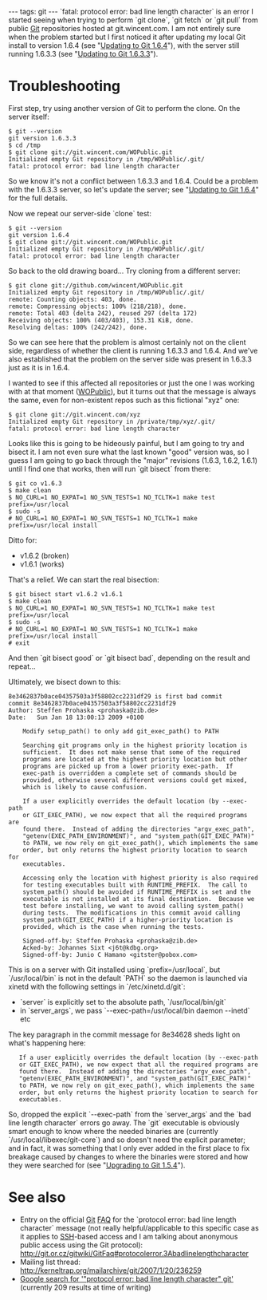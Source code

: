 ---
tags: git
---
`fatal: protocol error: bad line length character` is an error I started seeing when trying to perform `git clone`, `git fetch` or `git pull` from public [[Git]] repositories hosted at git.wincent.com. I am not entirely sure when the problem started but I first noticed it after updating my local Git install to version 1.6.4 (see "[[Updating to Git 1.6.4]]"), with the server still running 1.6.3.3 (see "[[Updating to Git 1.6.3.3]]").

= Troubleshooting =

First step, try using another version of Git to perform the clone. On the server itself:

<pre lang="shell">$ git --version
git version 1.6.3.3
$ cd /tmp
$ git clone git://git.wincent.com/WOPublic.git
Initialized empty Git repository in /tmp/WOPublic/.git/
fatal: protocol error: bad line length character</pre>

So we know it's not a conflict between 1.6.3.3 and 1.6.4. Could be a problem with the 1.6.3.3 server, so let's update the server; see "[[Updating to Git 1.6.4]]" for the full details.

Now we repeat our server-side `clone` test:

<pre lang="shell">$ git --version
git version 1.6.4
$ git clone git://git.wincent.com/WOPublic.git
Initialized empty Git repository in /tmp/WOPublic/.git/
fatal: protocol error: bad line length character</pre>

So back to the old drawing board... Try cloning from a different server:

<pre lang="shell">$ git clone git://github.com/wincent/WOPublic.git
Initialized empty Git repository in /tmp/WOPublic/.git/
remote: Counting objects: 403, done.
remote: Compressing objects: 100% (218/218), done.
remote: Total 403 (delta 242), reused 297 (delta 172)
Receiving objects: 100% (403/403), 153.31 KiB, done.
Resolving deltas: 100% (242/242), done.</pre>

So we can see here that the problem is almost certainly not on the client side, regardless of whether the client is running 1.6.3.3 and 1.6.4. And we've also established that the problem on the server side was present in 1.6.3.3 just as it is in 1.6.4.

I wanted to see if this affected all repositories or just the one I was working with at that moment ([[WOPublic]]), but it turns out that the message is always the same, even for non-existent repos such as this fictional "xyz" one:

<pre lang="shell">$ git clone git://git.wincent.com/xyz
Initialized empty Git repository in /private/tmp/xyz/.git/
fatal: protocol error: bad line length character</pre>

Looks like this is going to be hideously painful, but I am going to try and bisect it. I am not even sure what the last known "good" version was, so I guess I am going to go back through the "major" revisions (1.6.3, 1.6.2, 1.6.1) until I find one that works, then will run `git bisect` from there:

<pre lang="shell">$ git co v1.6.3
$ make clean
$ NO_CURL=1 NO_EXPAT=1 NO_SVN_TESTS=1 NO_TCLTK=1 make test prefix=/usr/local
$ sudo -s
# NO_CURL=1 NO_EXPAT=1 NO_SVN_TESTS=1 NO_TCLTK=1 make prefix=/usr/local install</pre>

Ditto for:

* v1.6.2 (broken)
* v1.6.1 (works)

That's a relief. We can start the real bisection:

<pre lang="shell">$ git bisect start v1.6.2 v1.6.1
$ make clean
$ NO_CURL=1 NO_EXPAT=1 NO_SVN_TESTS=1 NO_TCLTK=1 make test prefix=/usr/local
$ sudo -s
# NO_CURL=1 NO_EXPAT=1 NO_SVN_TESTS=1 NO_TCLTK=1 make prefix=/usr/local install
# exit</pre>

And then `git bisect good` or `git bisect bad`, depending on the result and repeat...

Ultimately, we bisect down to this:

<pre>8e3462837b0ace04357503a3f58802cc2231df29 is first bad commit
commit 8e3462837b0ace04357503a3f58802cc2231df29
Author: Steffen Prohaska <prohaska@zib.de>
Date:   Sun Jan 18 13:00:13 2009 +0100

    Modify setup_path() to only add git_exec_path() to PATH
    
    Searching git programs only in the highest priority location is
    sufficient.  It does not make sense that some of the required
    programs are located at the highest priority location but other
    programs are picked up from a lower priority exec-path.  If
    exec-path is overridden a complete set of commands should be
    provided, otherwise several different versions could get mixed,
    which is likely to cause confusion.
    
    If a user explicitly overrides the default location (by --exec-path
    or GIT_EXEC_PATH), we now expect that all the required programs are
    found there.  Instead of adding the directories "argv_exec_path",
    "getenv(EXEC_PATH_ENVIRONMENT)", and "system_path(GIT_EXEC_PATH)"
    to PATH, we now rely on git_exec_path(), which implements the same
    order, but only returns the highest priority location to search for
    executables.
    
    Accessing only the location with highest priority is also required
    for testing executables built with RUNTIME_PREFIX.  The call to
    system_path() should be avoided if RUNTIME_PREFIX is set and the
    executable is not installed at its final destination.  Because we
    test before installing, we want to avoid calling system_path()
    during tests.  The modifications in this commit avoid calling
    system_path(GIT_EXEC_PATH) if a higher-priority location is
    provided, which is the case when running the tests.
    
    Signed-off-by: Steffen Prohaska <prohaska@zib.de>
    Acked-by: Johannes Sixt <j6t@kdbg.org>
    Signed-off-by: Junio C Hamano <gitster@pobox.com></pre>

This is on a server with Git installed using `prefix=/usr/local`, but `/usr/local/bin` is not in the default `PATH` so the daemon is launched via xinetd with the following settings in `/etc/xinetd.d/git`:

* `server` is explicitly set to the absolute path, `/usr/local/bin/git`
* in `server_args`, we pass `--exec-path=/usr/local/bin daemon --inetd` etc

The key paragraph in the commit message for 8e34628 sheds light on what's happening here:

    If a user explicitly overrides the default location (by --exec-path
    or GIT_EXEC_PATH), we now expect that all the required programs are
    found there.  Instead of adding the directories "argv_exec_path",
    "getenv(EXEC_PATH_ENVIRONMENT)", and "system_path(GIT_EXEC_PATH)"
    to PATH, we now rely on git_exec_path(), which implements the same
    order, but only returns the highest priority location to search for
    executables.

So, dropped the explicit `--exec-path` from the `server_args` and the `bad line length character` errors go away. The `git` executable is obviously smart enough to know where the needed binaries are (currently `/usr/local/libexec/git-core`) and so doesn't need the explicit parameter; and in fact, it was something that I only ever added in the first place to fix breakage caused by changes to where the binaries were stored and how they were searched for (see "[[Upgrading to Git 1.5.4]]").

= See also =

* Entry on the official [[Git]] [[FAQ]] for the `protocol error: bad line length character` message (not really helpful/applicable to this specific case as it applies to [[SSH]]-based access and I am talking about anonymous public access using the Git protocol): http://git.or.cz/gitwiki/GitFaq#protocolerror.3Abadlinelengthcharacter
* Mailing list thread: http://kerneltrap.org/mailarchive/git/2007/1/20/236259
* [http://www.google.com/search?client=safari&rls=en&q=%22protocol+error:+bad+line+length+character%22+git&ie=UTF-8&oe=UTF-8 Google search for '"protocol error: bad line length character" git'] (currently 209 results at time of writing)
